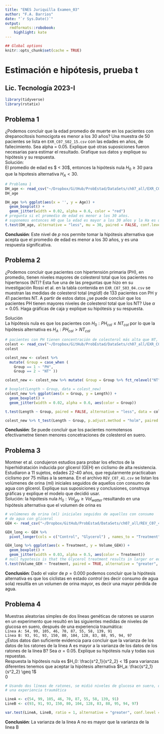 ```yaml
---
title: "ENES Juriquilla Examen_03"
author: "F.A. Barrios"
date: "`r Sys.Date()`"
output:
  rmdformats::robobook:
    highlight: kate
---
```


```r
## Global options
knitr::opts_chunk$set(cache = TRUE)
```

# Estimación e hipótesis, prueba t   
## Lic. Tecnología 2023-I   

```r
library(tidyverse)
library(rstatix)
```

## Problema 1  

¿Podemos concluir que la edad promedio de muerte en los pacientes con drepanocitosis homocigota es menor a los 30 años? Una muestra de 50 pacientes se lista en `EXR_C07_S02_15.csv` con las edades en años, de fallecimiento. Sea alpha = 0.05. Explique qué otras suposiciones fueron necesarias para estimar el resultado. Grafique sus datos y explique su hipótesis y su respuesta.  
Solución:  
El promedio de edad es $ < 30$, entonces la hipótesis nula $H_0 \geq 30$ para que la hipotesis alternativa $H_A < 30$.  
```r
# Problema 1
DH_age <- read_csv("~/Dropbox/GitHub/ProbEstad/DataSets/ch07_all/EXR_C07_S02_15.csv", show_col_types = FALSE)
DH_age

DH_age %>% ggplot(aes(x = '', y = Age)) +
  geom_boxplot() +
  geom_jitter(width = 0.02, alpha = 0.6, color = "red")
# pregunta si el promedio de edad es menor a los 30 años.
# suponemos entonces H0 que la edad es mayor a los 30 años y la Ha es que es menor
t.test(DH_age, alternative = "less", mu = 30, paired = FALSE, conf.level = 0.95)
```

**Conclusión**: Este nivel de $p$ nos permite tomar la hipótesis alternativa que acepta que el promedio de edad es menor a los 30 años, y es una respuesta significativa.  


## Problema 2  

¿Podemos concluir que pacientes con hipertensión primaria (PH), en promedio, tienen niveles mayores de colesterol total que los pacientes no hipertensos (NT)?  Esta fue una de las preguntas que hizo en su investigación Rossi et al. en la tabla contenida en `EXR_C07_S03_04.csv` se muestran las medidas de colesterol total $(mg/dl)$ de 133 pacientes con PH y 41 pacientes NT.  A partir de estos datos ¿se puede concluir que los pacientes PH tienen mayores niveles de colesterol total que los NT? Use $\alpha = 0.05$. Haga gráficas de caja y explique su hipótesis y su respuesta.  

Solución  
La hipótesis nula es que los pacientes con $H_0: PH_{col} \leq NT_{col}$ por lo que la hipótesis alternativa es $H_A: PH_{col} > NT_{col}$  

```r
# pacientes con PH tienen concentración de colesterol más alta que NT, al 95%
colest <- read_csv("~/Dropbox/GitHub/ProbEstad/DataSets/ch07_all/EXR_C07_S03_04.csv", show_col_types = FALSE)
colest

colest_new <- colest %>% 
  mutate( Group = case_when (
    Group == 1 ~ "PH",
    Group == 2 ~ "NT" ))

colest_new <- colest_new %>% mutate( Group = Group %>% fct_relevel("NT", "PH"))

# boxplot(Length ~ Group, data = colest_new)
colest_new %>% ggplot(aes(x = Group, y = Length)) +
  geom_boxplot() +
  geom_jitter(width = 0.02, alpha = 0.6, aes(color = Group))

t.test(Length ~ Group, paired = FALSE, alternative = "less", data = colest_new)

colest_new %>% t_test(Length ~ Group, p.adjust.method = "holm", paired = FALSE, alternative = "less")
```

**Conclusión**: Se puede concluír que los pacientes normotensos efectivametne tienen menores concetraciones de colesterol en suero.  

## Problema 3  

Montner et al. condujeron estudios para probar los efectos de la hiperhidratación inducida por glicerol (GEH) en ciclismo de alta resistencia. Estudiaron a 11 sujetos, edades 22-40 años, que regularmente practicaban ciclismo por 75 millas a la semana. En el archivo `REV_C07_41.csv` se listan los volúmenes de orina (ml) iniciales seguidos de aquellos con consumo de agua con glicerol. Explique sus suposiciones y conclusiones, construya gráficas y explique el modelo que decidió usar.  
Solución: la hipótesis nula $H_0: Vol_{gly} \geq  Vol_{watter}$ resultando en una hipótesis alternativa que el volumen de orina es 

```r
# volúmenes de orina (ml) iniciales seguidos de aquellos con consumo 
# de agua con glicerol
GEH <- read_csv("~/Dropbox/GitHub/ProbEstad/DataSets/ch07_all/REV_C07_41.csv", show_col_types = FALSE)

GEH_long <- GEH %>%
  pivot_longer(cols = c("Control", "Glycerol") , names_to = "Treatment", values_to = "Volume_GEH")

GEH_long %>% ggplot(aes(x = Treatment, y = Volume_GEH)) +
  geom_boxplot() +
  geom_jitter(width = 0.03, alpha = 0.5, aes(color = Treatment))
# null hypotesis is that the Glycerol treatment results in larger or equal urine volume
t.test(Volume_GEH ~ Treatment, paired = TRUE, alternative = "greater", data = GEH_long)
```

**Conclusión**: Dado el valor de $p = 0.000$ podemos concluir que la hipótesis alternativa es que los ciclistas en estado *control* (es decir consumo de agua sola) resultla en un volumen de orina mayor, es decir una mayor pérdida de agua.   

## Problema 4  

Muestras aleatorias simples de dos líneas genéticas de ratones se usaron en un experimento que resultó en las siguientes medidas de niveles de glucosa en suero, después de una experiencia traumática:  
`Línea A: 54, 99, 105, 46, 70, 87, 55, 58, 139, 91`  
`Línea B: 93, 91, 93, 150, 80, 104, 128, 83, 88, 95, 94, 97`  
¿Estos datos dan suficiente evidencia para concluir que la varianza de los datos de los ratones de la línea A es mayor a la varianza de los datos de los ratones de la línea B? Sea $\alpha = 0.05$. Explique su hipótesis nula y todas sus repuestas.  
Respuesta la hipótesis nula es $H_0: \frac{s^2_1}{s^2_2} < 1$ para varianzas diferentes tenemos que aceptar la hipótesis alternativa $H_a: \frac{s^2_1}{s^2_2} \geq 1$  
0
```r
# Usando dos líneas de ratones, se midió niveles de glucosa en suero, después de 
# una experiencia traumática

LineA <- c(54, 99, 105, 46, 70, 87, 55, 58, 139, 91)
LineB <- c(93, 91, 93, 150, 80, 104, 128, 83, 88, 95, 94, 97)

var.test(LineA, LineB, ratio = 1, alternative = "greater", conf.level = .95)
```

**Conclusión**: La varianza de la linea A no es mayor que la varianza de la linea B
